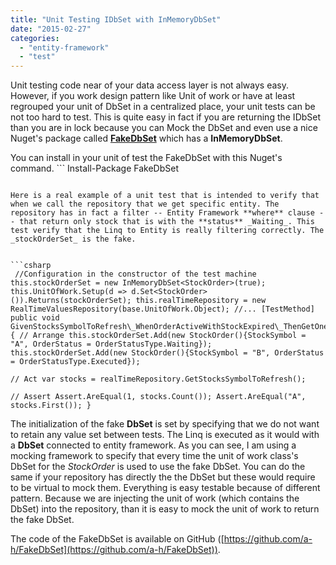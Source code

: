 ```yaml
---
title: "Unit Testing IDbSet with InMemoryDbSet"
date: "2015-02-27"
categories: 
  - "entity-framework"
  - "test"
---
```


Unit testing code near of your data access layer is not always easy. However, if you work design pattern like Unit of work or have at least regrouped your unit of DbSet in a centralized place, your unit tests can be not too hard to test. This is quite easy in fact if you are returning the IDbSet than you are in lock because you can Mock the DbSet and even use a nice Nuget's package called **[FakeDbSet](https://www.nuget.org/packages/FakeDbSet)** which has a **InMemoryDbSet**.

You can install in your unit of test the FakeDbSet with this Nuget's command. ``` 
 Install-Package FakeDbSet 
``` 

Here is a real example of a unit test that is intended to verify that when we call the repository that we get specific entity. The repository has in fact a filter -- Entity Framework **where** clause -- that return only stock that is with the **status** _Waiting_. This test verify that the Linq to Entity is really filtering correctly. The _stockOrderSet_ is the fake.


```csharp
 //Configuration in the constructor of the test machine this.stockOrderSet = new InMemoryDbSet<StockOrder>(true); this.UnitOfWork.Setup(d => d.Set<StockOrder>()).Returns(stockOrderSet); this.realTimeRepository = new RealTimeValuesRepository(base.UnitOfWork.Object); //... [TestMethod] public void GivenStocksSymbolToRefresh\_WhenOrderActiveWithStockExpired\_ThenGetOneToRefresh() { // Arrange this.stockOrderSet.Add(new StockOrder(){StockSymbol = "A", OrderStatus = OrderStatusType.Waiting}); this.stockOrderSet.Add(new StockOrder(){StockSymbol = "B", OrderStatus = OrderStatusType.Executed});

// Act var stocks = realTimeRepository.GetStocksSymbolToRefresh();

// Assert Assert.AreEqual(1, stocks.Count()); Assert.AreEqual("A", stocks.First()); } 
```

The initialization of the fake **DbSet** is set by specifying that we do not want to retain any value set between tests. The Linq is executed as it would with a **DbSet** connected to entity framework. As you can see, I am using a mocking framework to specify that every time the unit of work class's DbSet for the _StockOrder_ is used to use the fake DbSet. You can do the same if your repository has directly the the DbSet but these would require to be virtual to mock them. Everything is easy testable because of different pattern. Because we are injecting the unit of work (which contains the DbSet) into the repository, than it is easy to mock the unit of work to return the fake DbSet.

The code of the FakeDbSet is available on GitHub ([https://github.com/a-h/FakeDbSet](https://github.com/a-h/FakeDbSet)).

